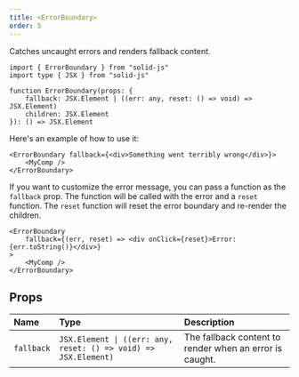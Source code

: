```yaml
---
title: <ErrorBoundary>
order: 5
---
```


Catches uncaught errors and renders fallback content.

```tsx
import { ErrorBoundary } from "solid-js"
import type { JSX } from "solid-js"

function ErrorBoundary(props: {
	fallback: JSX.Element | ((err: any, reset: () => void) => JSX.Element)
	children: JSX.Element
}): () => JSX.Element
```

Here's an example of how to use it:

```tsx
<ErrorBoundary fallback={<div>Something went terribly wrong</div>}>
	<MyComp />
</ErrorBoundary>
```

If you want to customize the error message, you can pass a function as the `fallback` prop. The function will be called with the error and a `reset` function. The `reset` function will reset the error boundary and re-render the children.

```tsx
<ErrorBoundary
	fallback={(err, reset) => <div onClick={reset}>Error: {err.toString()}</div>}
>
	<MyComp />
</ErrorBoundary>
```

## Props

| Name       | Type                                                            | Description                                             |
| :--------- | :-------------------------------------------------------------- | :------------------------------------------------------ |
| `fallback` | `JSX.Element \| ((err: any, reset: () => void) => JSX.Element)` | The fallback content to render when an error is caught. |

